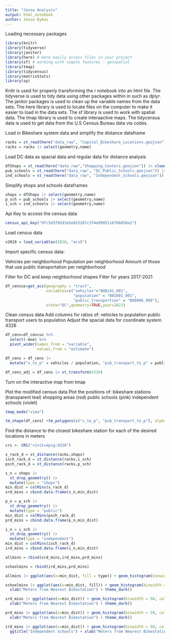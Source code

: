 ```yaml
---
title: "Jesse Analysis"
output: html_notebook
author: Jesse Dykes
---
```


Loading necessary packages

```r
library(knitr)
library(tidyverse)
library(janitor)
library(here) # more easily access files in your project
library(sf) # working with simple features - geospatial
library(tmap)
library(tidycensus)
library(matrixStats)
library(sp)
```
Knitr is used for properly transforming the r notebook into an html file.
The tidyverse is used to tidy data using other packages within in such as dplyr.
The janitor packages is used to clean up the variable names from the data sets.
The here library is used to locate files on the computer to make it easier to load in the data sets.
The sf library is used to work with spatial data.
The tmap library is used to create interaactive maps.
The tidycensus data is used to get data from the U.S Census Bureau data via codes. 


Load in Bikeshare system data and simplify the distance dataframe

```r
racks = st_read(here("data_raw", "Capital_Bikeshare_Locations.geojson")) |> clean_names()
racks = racks |> select(geometry,name)
```
Load DC data as spacial data and regular data for distance analysis

```r
dfShops = st_read(here("data_raw","Shopping_Centers.geojson")) |> clean_names()
pub_schools = st_read(here("data_raw", "DC_Public_Schools.geojson")) |> clean_names()
ind_schools = st_read(here("data_raw", "Independent_Schools.geojson")) |> clean_names()
```

Simplify shops and schools dataframes

```r
shops = dfShops |> select(geometry,name)
p_sch = pub_schools |> select(geometry,name)
i_sch = ind_schools |> select(geometry,name)
```

Api Key to access the census data

```r
census_api_key("9fc5d3792d3a5e922287c3f4e9995118766d50a2")
```
Load census data

```r
v2018 = load_variables(2018, "acs5")
```

Import specific census data:

Vehicles per neighborhood
Population per neighborhood
Amount of those that use public transportation per neighborhood

Filter for DC and keep neighborhood shapes
Filter for years 2017-2021

```r

df_cencus=get_acs(geography = "tract",
                  variables=c("vehicles"="B08141_001",
                              "population" = "B01001_001",
                              "public_transportion" = "B08006_008"),
                  state="DC",geometry=TRUE,year=2021) 
```

Clean census data
Add columns for ratios of: 
  vehicles to population
  public transport users to population
Adjust the spacial data for coordinate system 4326

```r
df_cens=df_cencus %>% 
  select(-moe) %>% 
  pivot_wider(names_from = "variable", 
              values_from = "estimate")

df_cens = df_cens |>
  mutate("v_to_p" = vehicles / population, "pub_transport_to_p" = public_transportion / population)

df_cens_adj = df_cens |> st_transform(4326)
```

Turn on the interactive map from tmap

Plot the modified census data
Plot the positions of:
  bikeshare stations (transparent teal)
  shopping areas (red)
  public schools (pink)
  independent schools (violet)

```r

tmap_mode("view")

tm_shape(df_cens) +tm_polygons(c("v_to_p", "pub_transport_to_p"), alpha=.5) + tm_shape(shops) + tm_dots(col = "#FF1300", size = 0.1) + tm_shape(racks) + tm_dots(col = "#AEEDE2", size = 0.06, alpha = 0.5) + tm_shape(p_sch) + tm_dots(col = "#FE2DE2", size = 0.06) + tm_shape(i_sch) + tm_dots(col = "#602DE2", size = 0.06)
```

Find the distance to the closest bikeshare station for each of the desired 
locations in meters

```r
crs <- CRS("+init=epsg:4326")

s_rack_d = st_distance(racks,shops)
isch_rack_d = st_distance(racks,i_sch)
psch_rack_d = st_distance(racks,p_sch)

```

```r
s_n = shops |> 
  st_drop_geometry() |> 
  mutate(type = "shops")
min_dist = colMins(s_rack_d)
srd_mins = cbind.data.frame(s_n,min_dist)
```

```r
p_n = p_sch |> 
  st_drop_geometry() |> 
  mutate(type = "public")
min_dist = colMins(psch_rack_d)
prd_mins = cbind.data.frame(p_n,min_dist)
```

```r
i_n = i_sch |> 
  st_drop_geometry() |> 
  mutate(type = "independent")
min_dist = colMins(isch_rack_d)
ird_mins = cbind.data.frame(i_n,min_dist)
```


```r
allmins = rbind(srd_mins,ird_mins,prd_mins)

schoolmins = rbind(ird_mins,prd_mins)
```

```r
allmins |> ggplot(aes(x=min_dist, fill = type)) + geom_histogram(binwidth = 50) + ggtitle("All locations") + xlab("Meters from Nearest Bikestation") + theme_dark()
```


```r
schoolmins |> ggplot(aes(x=min_dist, fill)) + geom_histogram(binwidth = 50) + ggtitle("All schools") +
  xlab("Meters from Nearest Bikestation") + theme_dark()
```

```r
srd_mins |> ggplot(aes(x=min_dist)) + geom_histogram(binwidth = 50, color = "skyblue") + ggtitle("Shops") +
  xlab("Meters from Nearest Bikestation") + theme_dark()

prd_mins |> ggplot(aes(x=min_dist)) + geom_histogram(binwidth = 50, color = "green") + ggtitle("Public Schools") +
  xlab("Meters from Nearest Bikestation") + theme_dark()

ird_mins |> ggplot(aes(x=min_dist)) + geom_histogram(binwidth = 50, color = "tomato") + 
  ggtitle("Independent Schools") + xlab("Meters from Nearest Bikestation") + theme_dark()
```

